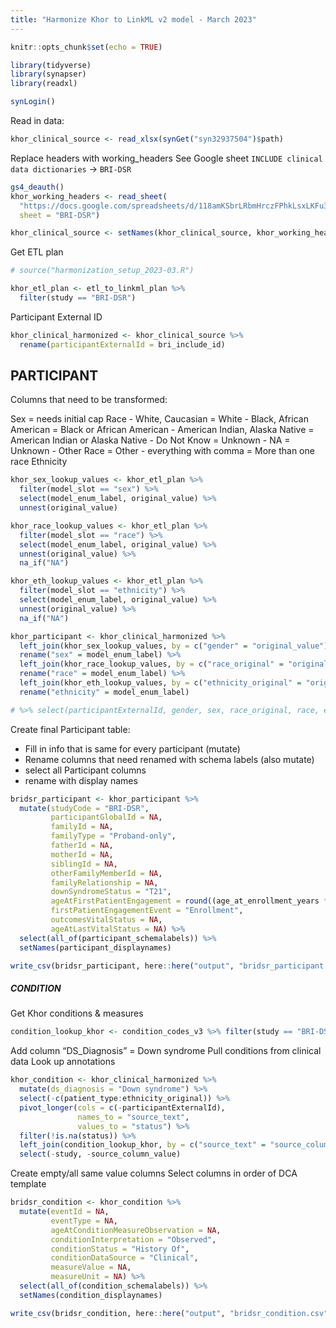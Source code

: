 ```yaml
---
title: "Harmonize Khor to LinkML v2 model - March 2023"
---
```



```r
knitr::opts_chunk$set(echo = TRUE)

library(tidyverse)
library(synapser)
library(readxl)

synLogin()
```


Read in data:
```r
khor_clinical_source <- read_xlsx(synGet("syn32937504")$path)
```

Replace headers with working_headers
See Google sheet `INCLUDE clinical data dictionaries` -> `BRI-DSR`
```r
gs4_deauth()
khor_working_headers <- read_sheet(
  "https://docs.google.com/spreadsheets/d/118amKSbrLRbmHrczFPhkLsxLKFu3GEr5goPMDvrlvxw/edit#gid=0",
  sheet = "BRI-DSR")

khor_clinical_source <- setNames(khor_clinical_source, khor_working_headers$working_header)
```

Get ETL plan
```r
# source("harmonization_setup_2023-03.R")

khor_etl_plan <- etl_to_linkml_plan %>% 
  filter(study == "BRI-DSR")
```

Participant External ID
```r
khor_clinical_harmonized <- khor_clinical_source %>% 
  rename(participantExternalId = bri_include_id)
```


## PARTICIPANT

Columns that need to be transformed:

Sex = needs initial cap
Race
- White, Caucasian = White
- Black, African American = Black or African American
- American Indian, Alaska Native = American Indian or Alaska Native
- Do Not Know = Unknown
- NA = Unknown
- Other Race = Other
- everything with comma = More than one race
Ethnicity

```r
khor_sex_lookup_values <- khor_etl_plan %>% 
  filter(model_slot == "sex") %>% 
  select(model_enum_label, original_value) %>% 
  unnest(original_value)

khor_race_lookup_values <- khor_etl_plan %>% 
  filter(model_slot == "race") %>% 
  select(model_enum_label, original_value) %>% 
  unnest(original_value) %>% 
  na_if("NA")

khor_eth_lookup_values <- khor_etl_plan %>% 
  filter(model_slot == "ethnicity") %>% 
  select(model_enum_label, original_value) %>% 
  unnest(original_value) %>% 
  na_if("NA")

khor_participant <- khor_clinical_harmonized %>% 
  left_join(khor_sex_lookup_values, by = c("gender" = "original_value")) %>% 
  rename("sex" = model_enum_label) %>% 
  left_join(khor_race_lookup_values, by = c("race_original" = "original_value")) %>% 
  rename("race" = model_enum_label) %>%  
  left_join(khor_eth_lookup_values, by = c("ethnicity_original" = "original_value")) %>% 
  rename("ethnicity" = model_enum_label) 

# %>% select(participantExternalId, gender, sex, race_original, race, ethnicity_original, ethnicity)
```

Create final Participant table:

- Fill in info that is same for every participant (mutate)
- Rename columns that need renamed with schema labels (also mutate)
- select all Participant columns
- rename with display names

```r
bridsr_participant <- khor_participant %>% 
  mutate(studyCode = "BRI-DSR",
         participantGlobalId = NA,
         familyId = NA,
         familyType = "Proband-only",
         fatherId = NA,
         motherId = NA,
         siblingId = NA,
         otherFamilyMemberId = NA,
         familyRelationship = NA,
         downSyndromeStatus = "T21",
         ageAtFirstPatientEngagement = round((age_at_enrollment_years * 365.25), 0),
         firstPatientEngagementEvent = "Enrollment",
         outcomesVitalStatus = NA,
         ageAtLastVitalStatus = NA) %>% 
  select(all_of(participant_schemalabels)) %>% 
  setNames(participant_displaynames)

```


```r
write_csv(bridsr_participant, here::here("output", "bridsr_participant.csv"))
```


##### CONDITION

Get Khor conditions & measures
```r
condition_lookup_khor <- condition_codes_v3 %>% filter(study == "BRI-DSR")
```

Add column "DS_Diagnosis" = Down syndrome
Pull conditions from clinical data
Look up annotations
```r
khor_condition <- khor_clinical_harmonized %>% 
  mutate(ds_diagnosis = "Down syndrome") %>% 
  select(-c(patient_type:ethnicity_original)) %>% 
  pivot_longer(cols = c(-participantExternalId), 
               names_to = "source_text",
               values_to = "status") %>% 
  filter(!is.na(status)) %>% 
  left_join(condition_lookup_khor, by = c("source_text" = "source_column")) %>% 
  select(-study, -source_column_value)
```

Create empty/all same value columns
Select columns in order of DCA template
```r
bridsr_condition <- khor_condition %>% 
  mutate(eventId = NA,
         eventType = NA,
         ageAtConditionMeasureObservation = NA,
         conditionInterpretation = "Observed",
         conditionStatus = "History Of",
         conditionDataSource = "Clinical",         
         measureValue = NA,
         measureUnit = NA) %>% 
  select(all_of(condition_schemalabels)) %>% 
  setNames(condition_displaynames)
```

```r
write_csv(bridsr_condition, here::here("output", "bridsr_condition.csv"))
```






